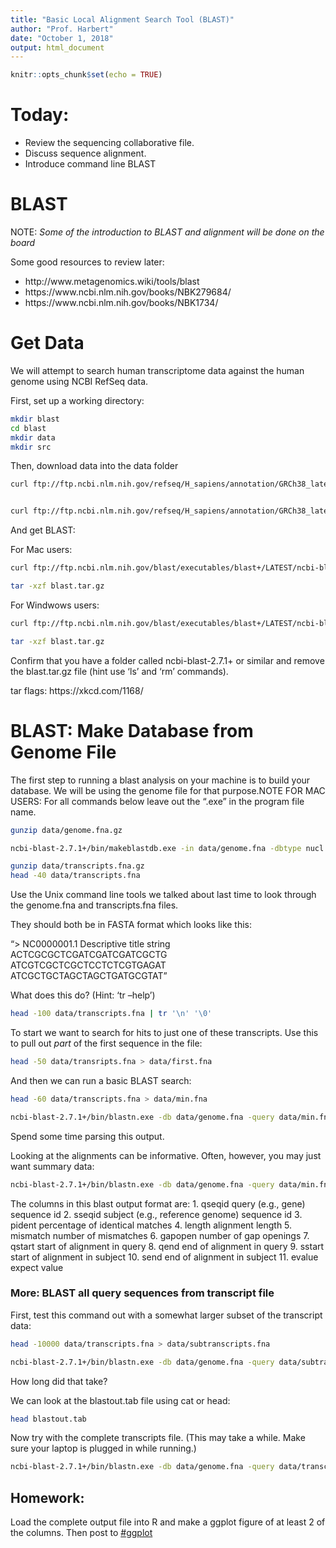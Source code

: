 ```yaml
---
title: "Basic Local Alignment Search Tool (BLAST)"
author: "Prof. Harbert"
date: "October 1, 2018"
output: html_document
---
```


```r
knitr::opts_chunk$set(echo = TRUE)
```
# Today:

+ Review the sequencing collaborative file.
+ Discuss sequence alignment.
+ Introduce command line BLAST

# BLAST

NOTE: *Some of the introduction to BLAST and alignment will be done on the board*


Some good resources to review later:

+ http://www.metagenomics.wiki/tools/blast
+ https://www.ncbi.nlm.nih.gov/books/NBK279684/
+ https://www.ncbi.nlm.nih.gov/books/NBK1734/



# Get Data

We will attempt to search human transcriptome data against the human genome using NCBI RefSeq data.

First, set up a working directory:

```bash
mkdir blast
cd blast
mkdir data
mkdir src


```

Then, download data into the data folder

```bash

curl ftp://ftp.ncbi.nlm.nih.gov/refseq/H_sapiens/annotation/GRCh38_latest/refseq_identifiers/GRCh38_latest_genomic.fna.gz  > data/genome.fna.gz


curl ftp://ftp.ncbi.nlm.nih.gov/refseq/H_sapiens/annotation/GRCh38_latest/refseq_identifiers/GRCh38_latest_rna.fna.gz  > data/transcripts.fna.gz


```

And get BLAST:

For Mac users:

```bash
curl ftp://ftp.ncbi.nlm.nih.gov/blast/executables/blast+/LATEST/ncbi-blast-2.7.1+-x64-macosx.tar.gz > blast.tar.gz

tar -xzf blast.tar.gz

```

For Windwows users:

```bash
curl ftp://ftp.ncbi.nlm.nih.gov/blast/executables/blast+/LATEST/ncbi-blast-2.7.1+-x64-win64.tar.gz > blast.tar.gz

tar -xzf blast.tar.gz
```

Confirm that you have a folder called ncbi-blast-2.7.1+ or similar and remove the blast.tar.gz file (hint use 'ls' and 'rm' commands).


tar flags: https://xkcd.com/1168/


# BLAST: Make Database from Genome File

The first step to running a blast analysis on your machine is to build your database. We will be using the genome file for that purpose.NOTE FOR MAC USERS: For all commands below leave out the ".exe" in the program file name.

```bash
gunzip data/genome.fna.gz

ncbi-blast-2.7.1+/bin/makeblastdb.exe -in data/genome.fna -dbtype nucl -title human


```

```bash
gunzip data/transcripts.fna.gz
head -40 data/transcripts.fna

```

Use the Unix command line tools we talked about last time to look through the genome.fna and transcripts.fna files.



They should both be in FASTA format which looks like this:

"> NC0000001.1 Descriptive title string<br>
ACTCGCGCTCGATCGATCGATCGCTG<br>
ATCGTCGCTCGCTCCTCTCGTGAGAT<br>
ATCGCTGCTAGCTAGCTGATGCGTAT"

What does this do? (Hint: 'tr --help')

```bash
head -100 data/transcripts.fna | tr '\n' '\0'

```


To start we want to search for hits to just one of these transcripts. Use this to pull out *part* of the first sequence in the file:

```bash
head -50 data/transripts.fna > data/first.fna
```

And then we can run a basic BLAST search:

```bash
head -60 data/transcripts.fna > data/min.fna

ncbi-blast-2.7.1+/bin/blastn.exe -db data/genome.fna -query data/min.fna -evalue 1e-50 

```

Spend some time parsing this output.

Looking at the alignments can be informative. Often, however, you may just want summary data:

```bash
ncbi-blast-2.7.1+/bin/blastn.exe -db data/genome.fna -query data/min.fna -evalue 1e-50 -outfmt 6
```

The columns in this blast output format are:
 1. 	 qseqid 	 query (e.g., gene) sequence id
 2. 	 sseqid 	 subject (e.g., reference genome) sequence id
 3. 	 pident 	 percentage of identical matches
 4. 	 length 	 alignment length
 5. 	 mismatch 	 number of mismatches
 6. 	 gapopen 	 number of gap openings
 7. 	 qstart 	 start of alignment in query
 8. 	 qend 	 end of alignment in query
 9. 	 sstart 	 start of alignment in subject
 10. 	 send 	 end of alignment in subject
 11. 	 evalue 	 expect value
 
### More: BLAST all query sequences from transcript file

First, test this command out with a somewhat larger subset of the transcript data:

```bash
head -10000 data/transcripts.fna > data/subtranscripts.fna

ncbi-blast-2.7.1+/bin/blastn.exe -db data/genome.fna -query data/subtranscripts.fna -outfmt 6 -max_target_seqs 1 -evalue 1e-100 -ungapped -num_threads 2 -out blastout.tab    


```



How long did that take?

We can look at the blastout.tab file using cat or head:

```bash
head blastout.tab
```

Now try with the complete transcripts file. (This may take a while. Make sure your laptop is plugged in while running.)


```bash

ncbi-blast-2.7.1+/bin/blastn.exe -db data/genome.fna -query data/transcripts.fna -outfmt 6 -max_target_seqs 1 -evalue 1e-100 -ungapped -num_threads 2 -out blastout.tab    


```

## Homework:

Load the complete output file into R and make a ggplot figure of at least 2 of the columns. Then post to [#ggplot](https://bio200-bioinformatics.slack.com/messages/CCY83KSS2)
